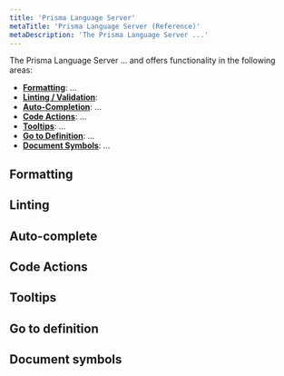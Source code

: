 ```yaml
---
title: 'Prisma Language Server'
metaTitle: 'Prisma Language Server (Reference)'
metaDescription: 'The Prisma Language Server ...'
---
```


<TopBlock>

The Prisma Language Server ... and offers functionality in the following areas:

<!-- - TODO: link to https://www.prisma.io/docs/concepts/components/prisma-schema#auto-formatting ? -->

- [**Formatting**](#formatting): ...
- [**Linting / Validation**](#linting):
- [**Auto-Completion**](#auto-complete): ...
- [**Code Actions**](#code-actions): ...
- [**Tooltips**](#tooltips): ...
- [**Go to Definition**](#go-to-definition): ...
- [**Document Symbols**](#document-symbols): ...

<!-- - TODO: [**File Watcher?**](file-watcher): ... --->

</TopBlock>

## Formatting

## Linting

## Auto-complete

## Code Actions

## Tooltips

## Go to definition

## Document symbols

